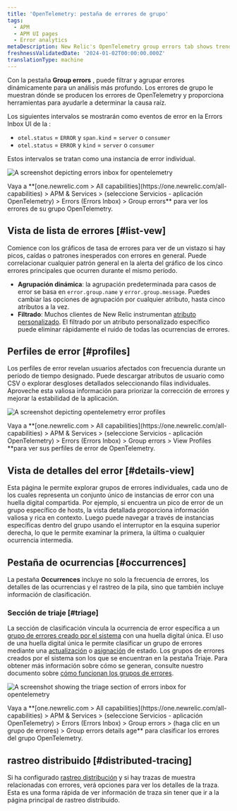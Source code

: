 ```yaml
---
title: 'OpenTelemetry: pestaña de errores de grupo'
tags:
  - APM
  - APM UI pages
  - Error analytics
metaDescription: New Relic's OpenTelemetry group errors tab shows trends and anomalies that help you compare and troubleshoot error events.
freshnessValidatedDate: '2024-01-02T00:00:00.000Z'
translationType: machine
---
```


Con la pestaña **Group errors** , puede filtrar y agrupar errores dinámicamente para un análisis más profundo. Los errores de grupo le muestran dónde se producen los errores de OpenTelemetry y proporciona herramientas para ayudarle a determinar la causa raíz.

Los siguientes intervalos se mostrarán como eventos de error en la Errors Inbox UI de la :

* `otel.status` = `ERROR` y `span.kind` = `server` o `consumer`
* `otel.status` = `ERROR` y `kind` = `server` o `consumer`

Estos intervalos se tratan como una instancia de error individual.

<img
  title="otel errors inbox"
  alt="A screenshot depicting errors inbox for opentelemetry"
  src="/images/errors-inbox_screenshot-full_otel-errors-inbox.webp"
/>

<figcaption>
  Vaya a **[one.newrelic.com > All capabilities](https://one.newrelic.com/all-capabilities) > APM & Services > (seleccione Servicios - aplicación OpenTelemetry) > Errors (Errors Inbox) > Group errors** para ver los errores de su grupo OpenTelemetry.
</figcaption>

## Vista de lista de errores [#list-vew]

Comience con los gráficos de tasa de errores para ver de un vistazo si hay picos, caídas o patrones inesperados con errores en general. Puede correlacionar cualquier patrón general en la alerta del gráfico de los cinco errores principales que ocurren durante el mismo período.

* **Agrupación dinámica**: la agrupación predeterminada para casos de error se basa en `error.group.name` y `error.group.message`. Puedes cambiar las opciones de agrupación por cualquier atributo, hasta cinco atributos a la vez.
* **Filtrado**: Muchos clientes de New Relic instrumentan [atributo personalizado](/docs/data-apis/custom-data/custom-events/collect-custom-attributes/#enabling-custom). El filtrado por un atributo personalizado específico puede eliminar rápidamente el ruido de todas las ocurrencias de errores.

## Perfiles de error [#profiles]

Los perfiles de error revelan usuarios afectados con frecuencia durante un período de tiempo designado. Puede descargar atributos de usuario como CSV o explorar desgloses detallados seleccionando filas individuales. Aproveche esta valiosa información para priorizar la corrección de errores y mejorar la estabilidad de la aplicación.

<img
  title="otel error profiles"
  alt="A screenshot depicting opentelemetry error profiles"
  src="/images/errors-inbox_screenshot-crop_otel-error-profiles.webp"
/>

<figcaption>
  Vaya a **[one.newrelic.com > All capabilities](https://one.newrelic.com/all-capabilities) > APM & Services > (seleccione Servicios - aplicación OpenTelemetry) > Errors (Errors Inbox) > Group errors > View Profiles **para ver sus perfiles de error de OpenTelemetry.
</figcaption>

## Vista de detalles del error [#details-view]

Esta página le permite explorar grupos de errores individuales, cada uno de los cuales representa un conjunto único de instancias de error con una huella digital compartida. Por ejemplo, si encuentra un pico de error de un grupo específico de hosts, la vista detallada proporciona información valiosa y rica en contexto. Luego puede navegar a través de instancias específicas dentro del grupo usando el interruptor en la esquina superior derecha, lo que le permite examinar la primera, la última o cualquier ocurrencia intermedia.

## Pestaña de ocurrencias [#occurrences]

La pestaña **Occurrences** incluye no solo la frecuencia de errores, los detalles de las ocurrencias y el rastreo de la pila, sino que también incluye información de clasificación.

### Sección de triaje [#triage]

La sección de clasificación vincula la ocurrencia de error específica a un [grupo de errores creado por el sistema](/docs/errors-inbox/errors-inbox/#groups) con una huella digital única. El uso de una huella digital única le permite clasificar un grupo de errores mediante una [actualización](/docs/errors-inbox/errors-inbox/#status) o [asignación](/docs/errors-inbox/errors-inbox/#assign) de estado. Los grupos de errores creados por el sistema son los que se encuentran en la pestaña Triaje. Para obtener más información sobre cómo se generan, consulte nuestro documento sobre [cómo funcionan los grupos de errores](/docs/errors-inbox/errors-inbox/#how-groups-work).

<img
  title="triage section"
  alt="A screenshot showing the triage section of errors inbox for opentelemetry"
  src="/images/errors-inbox_screenshot-crop_triage-otel-errors-inbox.webp"
/>

<figcaption>
  Vaya a **[one.newrelic.com > All capabilities](https://one.newrelic.com/all-capabilities) > APM & Services > (seleccione Servicios - aplicación OpenTelemetry) > Errors (Errors Inbox) > Group errors > (haga clic en un grupo de errores) > Group errors details age** para clasificar los errores del grupo OpenTelemetry.
</figcaption>

## rastreo distribuido [#distributed-tracing]

Si ha configurado [rastreo distribución](/docs/distributed-tracing/concepts/quick-start/) y si hay trazas de muestra relacionadas con errores, verá opciones para ver los detalles de la traza. Esta es una forma rápida de ver información de traza sin tener que ir a la página principal de rastreo distribuido.
